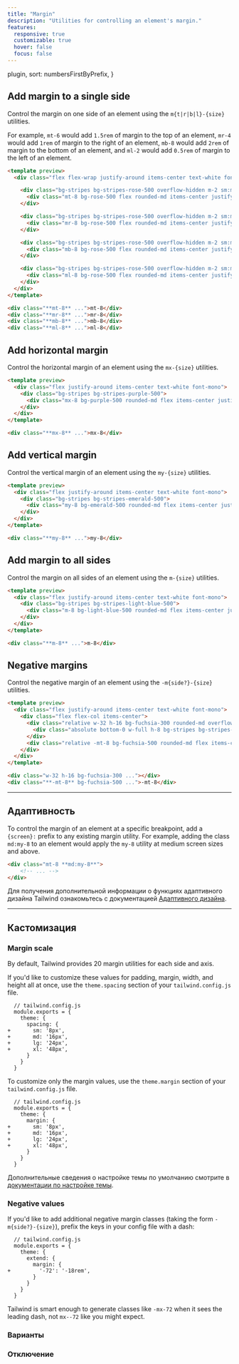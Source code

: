 ```yaml
---
title: "Margin"
description: "Utilities for controlling an element's margin."
features:
  responsive: true
  customizable: true
  hover: false
  focus: false
---
```



  plugin,
  sort: numbersFirstByPrefix,
}

## Add margin to a single side

Control the margin on one side of an element using the `m{t|r|b|l}-{size}` utilities.

For example, `mt-6` would add `1.5rem` of margin to the top of an element, `mr-4` would add `1rem` of margin to the right of an element, `mb-8` would add `2rem` of margin to the bottom of an element, and `ml-2` would add `0.5rem` of margin to the left of an element.

```html rose
<template preview>
  <div class="flex flex-wrap justify-around items-center text-white font-mono">

    <div class="bg-stripes bg-stripes-rose-500 overflow-hidden m-2 sm:m-0">
      <div class="mt-8 bg-rose-500 flex rounded-md items-center justify-center py-3 px-4">mt-8</div>
    </div>

    <div class="bg-stripes bg-stripes-rose-500 overflow-hidden m-2 sm:m-0">
      <div class="mr-8 bg-rose-500 flex rounded-md items-center justify-center py-3 px-4">mr-8</div>
    </div>

    <div class="bg-stripes bg-stripes-rose-500 overflow-hidden m-2 sm:m-0">
      <div class="mb-8 bg-rose-500 flex rounded-md items-center justify-center py-3 px-4">mb-8</div>
    </div>

    <div class="bg-stripes bg-stripes-rose-500 overflow-hidden m-2 sm:m-0">
      <div class="ml-8 bg-rose-500 flex rounded-md items-center justify-center py-3 px-4">ml-8</div>
    </div>
  </div>
</template>

<div class="**mt-8** ...">mt-8</div>
<div class="**mr-8** ...">mr-8</div>
<div class="**mb-8** ...">mb-8</div>
<div class="**ml-8** ...">ml-8</div>
```

## Add horizontal margin

Control the horizontal margin of an element using the `mx-{size}` utilities.

```html purple
<template preview>
  <div class="flex justify-around items-center text-white font-mono">
    <div class="bg-stripes bg-stripes-purple-500">
      <div class="mx-8 bg-purple-500 rounded-md flex items-center justify-center py-3 px-4">mx-8</div>
    </div>
  </div>
</template>

<div class="**mx-8** ...">mx-8</div>
```

## Add vertical margin

Control the vertical margin of an element using the `my-{size}` utilities.

```html emerald
<template preview>
  <div class="flex justify-around items-center text-white font-mono">
    <div class="bg-stripes bg-stripes-emerald-500">
      <div class="my-8 bg-emerald-500 rounded-md flex items-center justify-center py-3 px-4">my-8</div>
    </div>
  </div>
</template>

<div class="**my-8** ...">my-8</div>
```

## Add margin to all sides

Control the margin on all sides of an element using the `m-{size}` utilities.

```html lightBlue
<template preview>
  <div class="flex justify-around items-center text-white font-mono">
    <div class="bg-stripes bg-stripes-light-blue-500">
      <div class="m-8 bg-light-blue-500 rounded-md flex items-center justify-center py-3 px-4">m-8</div>
    </div>
  </div>
</template>

<div class="**m-8** ...">m-8</div>
```

## Negative margins

Control the negative margin of an element using the `-m{side?}-{size}` utilities.

```html fuchsia
<template preview>
  <div class="flex justify-around items-center text-white font-mono">
    <div class="flex flex-col items-center">
      <div class="relative w-32 h-16 bg-fuchsia-300 rounded-md overflow-hidden">
        <div class="absolute bottom-0 w-full h-8 bg-stripes bg-stripes-red-900"></div>
      </div>
      <div class="relative -mt-8 bg-fuchsia-500 rounded-md flex items-center justify-center py-3 px-4">-mt-8</div>
    </div>
  </div>
</template>

<div class="w-32 h-16 bg-fuchsia-300 ..."></div>
<div class="**-mt-8** bg-fuchsia-500 ...">-mt-8</div>
```

---

## Адаптивность

To control the margin of an element at a specific breakpoint, add a `{screen}:` prefix to any existing margin utility. For example, adding the class `md:my-8` to an element would apply the `my-8` utility at medium screen sizes and above.

```html
<div class="mt-8 **md:my-8**">
    <!-- ... -->
</div>
```

Для получения дополнительной информации о функциях адаптивного дизайна Tailwind ознакомьтесь с документацией [Адаптивного дизайна](/docs/responsive-design).

---

## Кастомизация

### Margin scale

By default, Tailwind provides 20 margin utilities for each side and axis.

If you'd like to customize these values for padding, margin, width, and height all at once, use the `theme.spacing` section of your `tailwind.config.js` file.

```diff-js
  // tailwind.config.js
  module.exports = {
    theme: {
      spacing: {
+       sm: '8px',
+       md: '16px',
+       lg: '24px',
+       xl: '48px',
      }
    }
  }
```

To customize only the margin values, use the `theme.margin` section of your `tailwind.config.js` file.

```diff-js
  // tailwind.config.js
  module.exports = {
    theme: {
      margin: {
+       sm: '8px',
+       md: '16px',
+       lg: '24px',
+       xl: '48px',
      }
    }
  }
```

Дополнительные сведения о настройке темы по умолчанию смотрите в [документации по настройке темы](/docs/theme#customizing-the-default-theme).

### Negative values

If you'd like to add additional negative margin classes (taking the form `-m{side?}-{size}`), prefix the keys in your config file with a dash:

```diff-js
  // tailwind.config.js
  module.exports = {
    theme: {
      extend: {
        margin: {
+         '-72': '-18rem',
        }
      }
    }
  }
```

Tailwind is smart enough to generate classes like `-mx-72` when it sees the leading dash, not `mx--72` like you might expect.

### Варианты

<Variants plugin="margin" />

### Отключение

<Disabling plugin="margin" />
